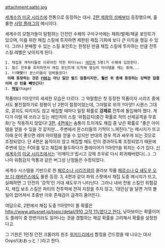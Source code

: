 attachment:aatto.jpg
{{{+1 ！！ああっと！！ }}}

[[세계수의 미궁 시리즈]]에 전통으로 등장하는 대사. [[세계수의 미궁 2 제왕의 성배|2편 제왕의 성배]]부터 등장했으며, 훌륭한 [[사망 플래그]]의 예시이다.

세계수의 모험가들이 탐험하는 던전인 수해의 구석구석에는 채취/벌채/채굴 포인트가 있으며, 이를 위한 채집 스킬에 투자하면 제한된 채집 기회에 보다 큰 이득을 챙길 수 있다. 그러나 분배할 수 있는 스킬 포인트는 한정된 만큼 채집 스킬에 투자하는 만큼 전투 스킬 레벨은 낮아지게 된다.

 1. 채집용 캐릭터들로 이루어진 약한 파티(ex: [[레인저(세계수의 미궁 2)|레인저]] 5명)가 수해에 입장한다.
 1. 필드 전투를 회피하면서 채집 포인트에 도착해 열심히 아이템을 캐는 중에...
 1. '''!!아앗!!''' 몬스터들이 덤벼들었다!
  '''이때 등장하는 것은 [[FOE(세계수의 미궁 시리즈)|FOE]]는 아닌 일단 필드 잡몹이지만, 훨씬 위 층에 등장하는 강력한 잡몹이며 선 턴을 빼앗긴다!'''
 1. '''[[으앙 죽음|떡잎]]'''(hage)

작품마다 !!아앗!!의 세세한 모습은 다르다. 그 악랄함은 첫 등장한 작품이자 시리즈 중에서도 불친절하기로 정평이 난 2편이 절정이었는데, 그야말로 위의 !!아앗!! 시퀀스 그대로, 묻지도 따지지도 않고 채집할 때마다 일정 확률로 '''강제로''' 전투에 돌입해야 했다. 게다가 이럴 때 쓰라고 있는 레인저의 스킬 '위험감지(중간 확률로 적의 선제공격을 무효화)'는 작동하지 않았다!
[[세계수의 미궁 3 성해의 내방자|3편]], [[세계수의 미궁 4 전승의 거신|4편]]에는 숨통이 트이게도 채집 중 낮은 확률로 "좋은 아이템을 얻을 수 있을 것 같지만... 주변에서 몬스터들의 기척이 느껴진다."는 메시지가 뜨고 이때 운이 좋으면 레어 아이템을 얻을 수 있지만 반대의 경우 적과 싸우게 되는 것으로 조정되었다. 단 4편은 움직이지 않고 채집할 때도 턴이 경과하도록 조정되었기 때문에 주변에 있는 FOE를 잊고 채집에 몰두하다가 플레이어가 !!아앗!!을 외치는 수가 있다.
[[신 세계수의 미궁 밀레니엄의 소녀|신 세계수의]] [[신 세계수의 미궁 2 파프닐의 기사|미궁 시리즈]]에서는 '리메이크'랍시고 강제 조우로 다시 회귀해버렸다(...). 그나마 위험감지 먹통과 같은 버그성 난점들은 수정되었다.

세계수 시스템을 기반으로 한 [[페르소나 시리즈]]와의 콜라보 작품 [[페르소나 Q 섀도우 오브 더 래버린스]]에도 물론 등장. 3, 4편과 같이 파워 스팟에서 채집 도중 메시지가 뜨고, 실패하면 그 던전의 '강적'인 거대 섀도우가 나타난다. 그러나 내비 전용 스킬인 위험감지, 채집 보조 스킬은 파티의 전투력에 전혀 지장을 주지 않고, '대안심'을 달면 거의 볼 일이 없어져서 초중반 이후 존재감이 급격히 줄어든다.

여담으로, 2편에서 채집 도중 !!아앗!!이 뜰 확률은 [[http://www.atlusnet.jp/topic/detail/910 고작 1%였다고 한다.]] 낮아보이는 확률이어도 플레이 중 한번이라도 일어나는 것을 경험하는 체감 확률을 고려해서 확률을 설정한다고.

그 기원은 1인칭 던전 크롤러의 원조 [[위저드리]]에서 함정을 건드렸을 때 나오는 대사 Oops!(おおっと！)라고 한다.
